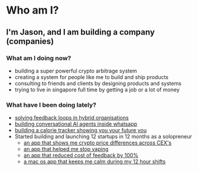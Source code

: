 # Who am I?

## I'm Jason, and I am building a company (companies)

### What am I doing now?
- building a super powerful crypto arbitrage system
- creating a system for people like me to build and ship products
- consulting to friends and clients by designing products and systems
- trying to live in singapore full time by getting a job or a lot of money

### What have I been doing lately?
- [solving feedback loops in hybrid organisations](https://onloop.com)
- [building conversational AI agents inside whatsapp](https://onloop.com/whatsapp)
- [building a calorie tracker showing you your future you](https://counterai.apphttps://apps.apple.com/us/app/counter-ai-diet-bmi-journal/id6737853837?uo=2)
- Started building and launching 12 startups in 12 months as a solopreneur
    - [an app that shows me crypto price differences across CEX's](https://arbimate.co)
    - [an app that helped me stop vaping](https://stopfuckingvaping.com)
    - [an app that reduced cost of feedback by 100%](https://feedback.cheap)
    - [a mac os app that keeps me calm during my 12 hour shifts](https://zenbar.app)
